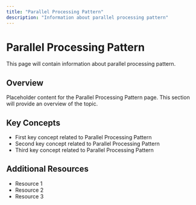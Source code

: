 ```yaml
---
title: "Parallel Processing Pattern"
description: "Information about parallel processing pattern"
---
```


# Parallel Processing Pattern

This page will contain information about parallel processing pattern.

## Overview

Placeholder content for the Parallel Processing Pattern page. This section will provide an overview of the topic.

## Key Concepts

- First key concept related to Parallel Processing Pattern
- Second key concept related to Parallel Processing Pattern
- Third key concept related to Parallel Processing Pattern

## Additional Resources

- Resource 1
- Resource 2
- Resource 3
